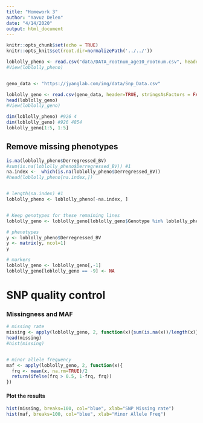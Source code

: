 ```yaml
---
title: "Homework 3"
author: "Yavuz Delen"
date: "4/14/2020"
output: html_document
---
```


```r
knitr::opts_chunk$set(echo = TRUE) 
knitr::opts_knit$set(root.dir=normalizePath('../../')) 
```


```r
loblolly_pheno <- read.csv("data/DATA_rootnum_age10_rootnum.csv", header = TRUE, stringsAsFactors = FALSE)
#View(loblolly_pheno)


geno_data <- "https://jyanglab.com/img/data/Snp_Data.csv"

loblolly_geno <- read.csv(geno_data, header=TRUE, stringsAsFactors = FALSE)
head(loblolly_geno)
#View(loblolly_geno)

dim(loblolly_pheno) #926 4
dim(loblolly_geno) #926 4854
loblolly_geno[1:5, 1:5]
```


## Remove missing phenotypes
```r
is.na(loblolly_pheno$Derregressed_BV)
#sum(is.na(loblolly_pheno$Derregressed_BV)) #1
na.index <-  which(is.na(loblolly_pheno$Derregressed_BV))
#head(loblolly_pheno[na.index,])


# length(na.index) #1
loblolly_pheno <- loblolly_pheno[-na.index, ]


# Keep genotypes for these remaining lines
loblolly_geno <- loblolly_geno[loblolly_geno$Genotype %in% loblolly_pheno$Genotype, ]

# phenotypes 
y <- loblolly_pheno$Derregressed_BV
y <- matrix(y, ncol=1)
y

# markers 
loblolly_geno <- loblolly_geno[,-1] 
loblolly_geno[loblolly_geno == -9] <- NA

```


# SNP quality control
### Missingness and MAF

```r
# missing rate
missing <- apply(loblolly_geno, 2, function(x){sum(is.na(x))/length(x)})
head(missing)
#hist(missing)


# minor allele frequency
maf <- apply(loblolly_geno, 2, function(x){
  frq <- mean(x, na.rm=TRUE)/2
  return(ifelse(frq > 0.5, 1-frq, frq))
})
```

#### Plot the results
```r
hist(missing, breaks=100, col="blue", xlab="SNP Missing rate")
hist(maf, breaks=100, col="blue", xlab="Minor Allele Freq")
```



